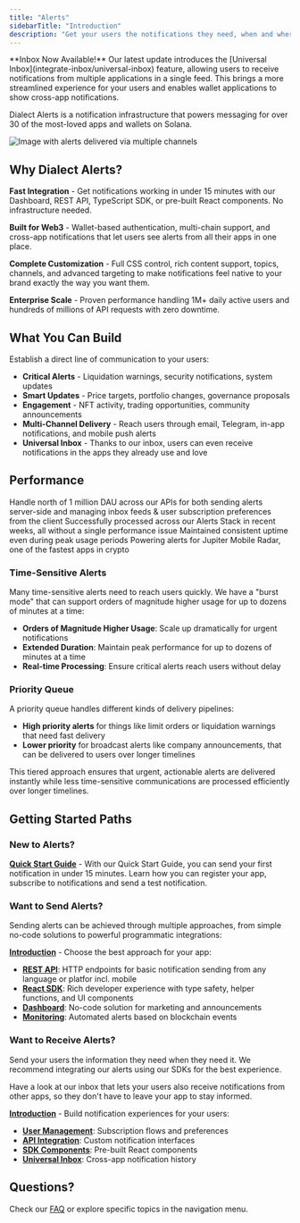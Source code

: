 ```yaml
---
title: "Alerts"
sidebarTitle: "Introduction"
description: "Get your users the notifications they need, when and where they need them."
---
```


<Info>
**Inbox Now Available!**
Our latest update introduces the [Universal Inbox](integrate-inbox/universal-inbox) feature, allowing users to receive notifications from multiple applications in a single feed. This brings a more streamlined experience for your users and enables wallet applications to show cross-app notifications.
</Info>

Dialect Alerts is a notification infrastructure that powers messaging for over 30 of the most-loved apps and wallets on Solana.

![Image with alerts delivered via multiple channels](https://res.cloudinary.com/dnxjhra4h/image/upload/f_auto,q_auto/dialect-docs/alerts-meet-anywhere.png)

## Why Dialect Alerts?

**Fast Integration** - Get notifications working in under 15 minutes with our Dashboard, REST API, TypeScript SDK, or pre-built React components. No infrastructure needed.

**Built for Web3** - Wallet-based authentication, multi-chain support, and cross-app notifications that let users see alerts from all their apps in one place.

**Complete Customization** - Full CSS control, rich content support, topics, channels, and advanced targeting to make notifications feel native to your brand exactly the way you want them.

**Enterprise Scale** - Proven performance handling 1M+ daily active users and hundreds of millions of API requests with zero downtime.

## What You Can Build

Establish a direct line of communication to your users:

- **Critical Alerts** - Liquidation warnings, security notifications, system updates  
- **Smart Updates** - Price targets, portfolio changes, governance proposals  
- **Engagement** - NFT activity, trading opportunities, community announcements
- **Multi-Channel Delivery** - Reach users through email, Telegram, in-app notifications, and mobile push alerts
- **Universal Inbox** - Thanks to our inbox, users can even receive notifications in the apps they already use and love

## Performance

<CardGroup cols={2}>
  <Card title="1M+ Daily Active Users" icon="users">
    Handle north of 1 million DAU across our APIs for both sending alerts server-side and managing inbox feeds & user subscription preferences from the client
  </Card>

  <Card title="Hundreds of Millions of API Requests" icon="server">
    Successfully processed across our Alerts Stack in recent weeks, all without a single performance issue
  </Card>

  <Card title="Zero Downtime" icon="shield-check">
    Maintained consistent uptime even during peak usage periods
  </Card>

  <Card title="Used in Jupiter Mobile" icon="rocket" href="/alerts/mobile-alerts#real-world-example%3A-jupiter-mobile-radar">
    Powering alerts for Jupiter Mobile Radar, one of the fastest apps in crypto
  </Card>
</CardGroup>

### Time-Sensitive Alerts

Many time-sensitive alerts need to reach users quickly. We have a "burst mode" that can support orders of magnitude higher usage for up to dozens of minutes at a time:

- **Orders of Magnitude Higher Usage**: Scale up dramatically for urgent notifications
- **Extended Duration**: Maintain peak performance for up to dozens of minutes at a time
- **Real-time Processing**: Ensure critical alerts reach users without delay

### Priority Queue

A priority queue handles different kinds of delivery pipelines:

- **High priority alerts** for things like limit orders or liquidation warnings that need fast delivery
- **Lower priority** for broadcast alerts like company announcements, that can be delivered to users over longer timelines

This tiered approach ensures that urgent, actionable alerts are delivered instantly while less time-sensitive communications are processed efficiently over longer timelines.


## Getting Started Paths

### New to Alerts? 

**[Quick Start Guide](quick-start)** - With our Quick Start Guide, you can send your first notification in under 15 minutes. Learn how you can register your app, subscribe to notifications and send a test notification.

### Want to Send Alerts?

Sending alerts can be achieved through multiple approaches, from simple no-code solutions to powerful programmatic integrations:

**[Introduction](send/index)** - Choose the best approach for your app:
- **[REST API](send/api/index)**: HTTP endpoints for basic notification sending from any language or platfor incl. mobile
- **[React SDK](send/sdk/index)**: Rich developer experience with type safety, helper functions, and UI components
- **[Dashboard](send/dashboard)**: No-code solution for marketing and announcements
- **[Monitoring](alerts-and-monitoring/index)**: Automated alerts based on blockchain events

### Want to Receive Alerts?

Send your users the information they need when they need it. We recommend integrating our alerts using our SDKs for the best experience. 

Have a look at our inbox that lets your users also receive notifications from other apps, so they don't have to leave your app to stay informed.

**[Introduction](integrate-inbox/index)** - Build notification experiences for your users:
- **[User Management](integrate-inbox/user-management)**: Subscription flows and preferences
- **[API Integration](integrate-inbox/api/index)**: Custom notification interfaces
- **[SDK Components](integrate-inbox/sdk/index)**: Pre-built React components
- **[Universal Inbox](integrate-inbox/universal-inbox)**: Cross-app notification history


## Questions? 
Check our [FAQ](faq) or explore specific topics in the navigation menu.